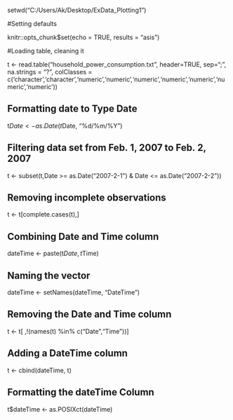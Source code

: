 setwd("C:/Users/Ak/Desktop/ExData_Plotting1")

#Setting defaults

knitr::opts_chunk$set(echo = TRUE, results = "asis")


#Loading table, cleaning it

t <- read.table("household_power_consumption.txt", header=TRUE, sep=";", na.strings = "?", colClasses = c('character','character','numeric','numeric','numeric','numeric','numeric','numeric','numeric'))

## Formatting date to Type Date
t$Date <- as.Date(t$Date, "%d/%m/%Y")

## Filtering data set from Feb. 1, 2007 to Feb. 2, 2007
t <- subset(t,Date >= as.Date("2007-2-1") & Date <= as.Date("2007-2-2"))

## Removing incomplete observations
t <- t[complete.cases(t),]

## Combining Date and Time column
dateTime <- paste(t$Date, t$Time)

## Naming the vector
dateTime <- setNames(dateTime, "DateTime")

## Removing the Date and Time column
t <- t[ ,!(names(t) %in% c("Date","Time"))]

## Adding a DateTime column
t <- cbind(dateTime, t)

## Formatting the dateTime Column
t$dateTime <- as.POSIXct(dateTime)
